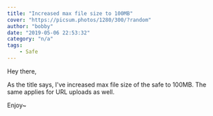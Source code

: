 ```yaml
---
title: "Increased max file size to 100MB"
cover: "https://picsum.photos/1280/300/?random"
author: "bobby"
date: "2019-05-06 22:53:32"
category: "n/a"
tags:
    - Safe
---
```

Hey there,

As the title says, I've increased max file size of the safe to 100MB. The same applies for URL uploads as well.

Enjoy~
